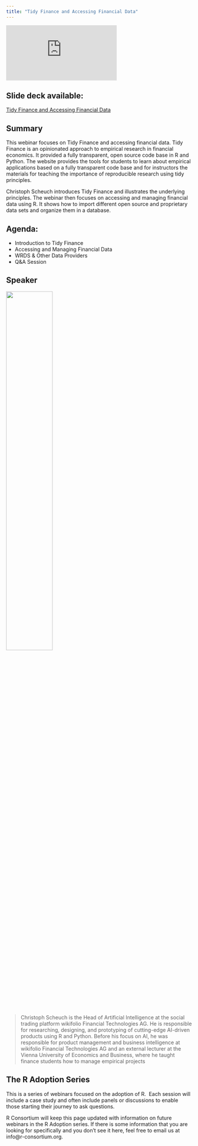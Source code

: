 ```yaml
---
title: "Tidy Finance and Accessing Financial Data"
---
```


<iframe title="Tidy Finance and Accessing Financial Data" src="https://www.youtube.com/embed/7jtX9Li_Ua4?feature=oembed&amp;enablejsapi=1&amp;origin=https://www.r-consortium.org" frameborder="0" allow="accelerometer; autoplay; clipboard-write; encrypted-media; gyroscope; picture-in-picture; web-share" referrerpolicy="strict-origin-when-cross-origin" allowfullscreen="" data-aspectratio="0.562962962962963"></iframe>

## Slide deck available:
[Tidy Finance and Accessing Financial Data](webinar-slides-tidy-finance-and-accessing-financial-data.pdf)

## Summary

This webinar focuses on Tidy Finance and accessing financial data. Tidy Finance is an opinionated approach to empirical research in financial economics. It provided a fully transparent, open source code base in R and Python. The website provides the tools for students to learn about empirical applications based on a fully transparent code base and for instructors the materials for teaching the importance of reproducible research using tidy principles.

Christoph Scheuch introduces Tidy Finance and illustrates the underlying principles. The webinar then focuses on accessing and managing financial data using R. It shows how to import different open source and proprietary data sets and organize them in a database.

## Agenda:

-   Introduction to Tidy Finance
-   Accessing and Managing Financial Data
-   WRDS & Other Data Providers
-   Q&A Session

## Speaker

![](images/christoph-scheuch.png){width=50%}

> Christoph Scheuch is the Head of Artificial Intelligence at the social trading platform wikifolio Financial Technologies AG. He is responsible for researching, designing, and prototyping of cutting-edge AI-driven products using R and Python. Before his focus on AI, he was responsible for product management and business intelligence at wikifolio Financial Technologies AG and an external lecturer at the Vienna University of Economics and Business, where he taught finance students how to manage empirical projects


## The R Adoption Series

This is a series of webinars focused on the adoption of R.  Each session will include a case study and often include panels or discussions to enable those starting their journey to ask questions.

R Consortium will keep this page updated with information on future webinars in the R Adoption series. If there is some information that you are looking for specifically and you don’t see it here, feel free to email us at info@r-consortium.org.